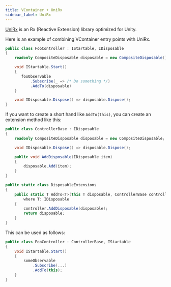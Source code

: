 ```yaml
---
title: VContainer + UniRx
sidebar_label: UniRx
---
```


[UniRx](https://github.com/neuecc/UniRx) is an Rx (Reactive Extension) library optimized for Unity.

Here is an example of combining VContainer entry points with UniRx.

```csharp
public class FooController : IStartable, IDisposable
{
    readonly CompositeDisposable disposable = new CompositeDisposable();

    void IStartable.Start()
    {
       fooObservable
           .Subscribe(_ => /* Do something */)
           .AddTo(disposable)
    }

    void IDisposable.Dispose() => disposable.Dispose();
}
```

If you want to create a short hand like `AddTo(this)`, you can create an extension method like this:
```csharp
public class ControllerBase : IDisposable
{
    readonly CompositeDisposable disposable = new CompositeDisposable;

    void IDisposable.Dispose() => disposable.Dispose();

    public void AddDisposable(IDisposable item)
    {
        disposable.Add(item);
    }
}

public static class DisposableExtensions
{
    public static T AddTo<T>(this T disposable, ControllerBase controller)
        where T: IDisposable
    {
        controller.AddDisposable(disposable);
        return disposable;
    }
}
```

This can be used as follows:

```csharp
public class FooController : ControllerBase, IStartable
{
    void IStartable.Start()
    {
        someObservable
            .Subscribe(...)
            .AddTo(this);
    }
}
```
